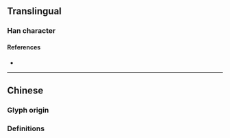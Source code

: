 {{also|倫}}
{{character info}}
==Translingual==

===Han character===
{{Han char|rn=9|rad=人|as=04|sn=6|four=|canj=OOP|ids=⿰亻仑}}

====References====
* {{Han ref|kx=0096.121|hdz=10124.100|uh=4F26|ud=20262}}

----

==Chinese==

===Glyph origin===
{{Han simp|倫|f=侖|t=仑}}

===Definitions===
{{zh-see|倫}}